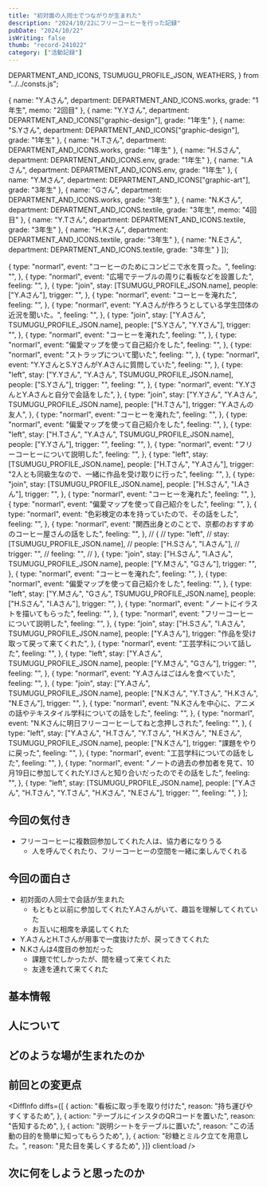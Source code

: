```yaml
---
title: "初対面の人同士でつながりが生まれた"
description: "2024/10/22にフリーコーヒーを行った記録"
pubDate: "2024/10/22"
isWriting: false
thumb: "record-241022"
category: ["活動記録"]
---
```


  DEPARTMENT_AND_ICONS,
  TSUMUGU_PROFILE_JSON,
  WEATHERS,
} from "../../consts.js";

  {
    name: "Y.Aさん",
    department: DEPARTMENT_AND_ICONS.works,
    grade: "1年生",
    memo: "2回目"
  },
  {
    name: "Y.Yさん",
    department: DEPARTMENT_AND_ICONS["graphic-design"],
    grade: "1年生"
  },
  {
    name: "S.Yさん",
    department: DEPARTMENT_AND_ICONS["graphic-design"],
    grade: "1年生"
  },
  {
    name: "H.Tさん",
    department: DEPARTMENT_AND_ICONS.works,
    grade: "1年生"
  },
  {
    name: "H.Sさん",
    department: DEPARTMENT_AND_ICONS.env,
    grade: "1年生"
  },
  {
    name: "I.Aさん",
    department: DEPARTMENT_AND_ICONS.env,
    grade: "1年生"
  },
  {
    name: "Y.Mさん",
    department: DEPARTMENT_AND_ICONS["graphic-art"],
    grade: "3年生"
  },
  {
    name: "Gさん",
    department: DEPARTMENT_AND_ICONS.works,
    grade: "3年生"
  },
  {
    name: "N.Kさん",
    department: DEPARTMENT_AND_ICONS.textile,
    grade: "3年生",
    memo: "4回目"
  },
  {
    name: "Y.Tさん",
    department: DEPARTMENT_AND_ICONS.textile,
    grade: "3年生"
  },
  {
    name: "H.Kさん",
    department: DEPARTMENT_AND_ICONS.textile,
    grade: "3年生"
  },
  {
    name: "N.Eさん",
    department: DEPARTMENT_AND_ICONS.textile,
    grade: "3年生"
  }
]);

  {
    type: "normarl",
    event: "コーヒーのためにコンビニで水を買った。",
    feeling: "",
  },
  {
    type: "normarl",
    event: "広場でテーブルの周りに看板などを設置した",
    feeling: "",
  },
  {
    type: "join",
    stay: [TSUMUGU_PROFILE_JSON.name],
    people: ["Y.Aさん"],
    trigger: "",
  },
  {
    type: "normarl",
    event: "コーヒーを淹れた",
    feeling: "",
  },
  {
    type: "normarl",
    event: "Y.Aさんが作ろうとしている学生団体の近況を聞いた。",
    feeling: "",
  },
  {
    type: "join",
    stay: ["Y.Aさん", TSUMUGU_PROFILE_JSON.name],
    people: ["S.Yさん", "Y.Yさん"],
    trigger: "",
  },
  {
    type: "normarl",
    event: "コーヒーを淹れた",
    feeling: "",
  },
  {
    type: "normarl",
    event: "偏愛マップを使って自己紹介をした",
    feeling: "",
  },
  {
    type: "normarl",
    event: "ストラップについて聞いた",
    feeling: "",
  },
  {
    type: "normarl",
    event: "Y.YさんとS.YさんがY.Aさんに質問していた",
    feeling: "",
  },
  {
    type: "left",
    stay: ["Y.Yさん", "Y.Aさん", TSUMUGU_PROFILE_JSON.name],
    people: ["S.Yさん"],
    trigger: "",
    feeling: "",
  },
  {
    type: "normarl",
    event: "Y.YさんとY.Aさんと自分で会話をした",
  },
  {
    type: "join",
    stay: ["Y.Yさん", "Y.Aさん", TSUMUGU_PROFILE_JSON.name],
    people: ["H.Tさん"],
    trigger: "Y.Aさんの友人",
  },
  {
    type: "normarl",
    event: "コーヒーを淹れた",
    feeling: "",
  },
  {
    type: "normarl",
    event: "偏愛マップを使って自己紹介をした",
    feeling: "",
  },
  {
    type: "left",
    stay: ["H.Tさん", "Y.Aさん", TSUMUGU_PROFILE_JSON.name],
    people: ["Y.Yさん"],
    trigger: "",
    feeling: "",
  },
  {
    type: "normarl",
    event: "フリーコーヒーについて説明した",
    feeling: "",
  },
  {
    type: "left",
    stay: [TSUMUGU_PROFILE_JSON.name],
    people: ["H.Tさん", "Y.Aさん"],
    trigger: "2人とも同級生なので、一緒に作品を受け取りに行った",
    feeling: "",
  },
  {
    type: "join",
    stay: [TSUMUGU_PROFILE_JSON.name],
    people: ["H.Sさん", "I.Aさん"],
    trigger: "",
  },
  {
    type: "normarl",
    event: "コーヒーを淹れた",
    feeling: "",
  },
  {
    type: "normarl",
    event: "偏愛マップを使って自己紹介をした",
    feeling: "",
  },
  {
    type: "normarl",
    event: "色彩検定の本を持っていたので、その話をした",
    feeling: "",
  },
  {
    type: "normarl",
    event: "関西出身とのことで、京都のおすすめのコーヒー屋さんの話をした",
    feeling: "",
  },
  // {
  //   type: "left",
  //   stay: [TSUMUGU_PROFILE_JSON.name],
  //   people: ["H.Sさん", "I.Aさん"],
  //   trigger: "",
  //   feeling: "",
  // },
  {
    type: "join",
    stay: ["H.Sさん", "I.Aさん", TSUMUGU_PROFILE_JSON.name],
    people: ["Y.Mさん", "Gさん"],
    trigger: "",
  },
  {
    type: "normarl",
    event: "コーヒーを淹れた",
    feeling: "",
  },
  {
    type: "normarl",
    event: "偏愛マップを使って自己紹介をした",
    feeling: "",
  },
  {
    type: "left",
    stay: ["Y.Mさん", "Gさん", TSUMUGU_PROFILE_JSON.name],
    people: ["H.Sさん", "I.Aさん"],
    trigger: "",
  },
    {
    type: "normarl",
    event: "ノートにイラストを描いてもらった",
    feeling: "",
  },
  {
    type: "normarl",
    event: "フリーコーヒーについて説明した",
    feeling: "",
  },
  {
    type: "join",
    stay: ["H.Sさん", "I.Aさん", TSUMUGU_PROFILE_JSON.name],
    people: ["Y.Aさん"],
    trigger: "作品を受け取って戻って来てくれた",
  },
  {
    type: "normarl",
    event: "工芸学科について話した",
    feeling: "",
  },
  {
    type: "left",
    stay: ["Y.Aさん", TSUMUGU_PROFILE_JSON.name],
    people: ["Y.Mさん", "Gさん"],
    trigger: "",
    feeling: "",
  },
  {
    type: "normarl",
    event: "Y.Aさんはごはんを食べていた",
    feeling: "",
  },
  {
    type: "join",
    stay: ["Y.Aさん", TSUMUGU_PROFILE_JSON.name],
    people: ["N.Kさん", "Y.Tさん", "H.Kさん", "N.Eさん"],
    trigger: "",
  },
  {
    type: "normarl",
    event: "N.Kさんを中心に、アニメの話やテキスタイル学科についての話をした",
    feeling: "",
  },
  {
    type: "normarl",
    event: "N.Kさんに明日フリーコーヒーしてねと念押しされた",
    feeling: "",
  },
  {
    type: "left",
    stay: ["Y.Aさん", "H.Tさん", "Y.Tさん", "H.Kさん", "N.Eさん", TSUMUGU_PROFILE_JSON.name],
    people: ["N.Kさん"],
    trigger: "課題をやりに戻った",
    feeling: "",
  },
  {
    type: "normarl",
    event: "工芸学科についての話をした",
    feeling: "",
  },
  {
    type: "normarl",
    event: "ノートの過去の参加者を見て、10月19日に参加してくれたY.Iさんと知り合いだったのでその話をした",
    feeling: "",
  },
  {
    type: "left",
    stay: [TSUMUGU_PROFILE_JSON.name],
    people: ["Y.Aさん", "H.Tさん", "Y.Tさん", "H.Kさん", "N.Eさん"],
    trigger: "",
    feeling: "",
  }
];

## 今回の気付き

- フリーコーヒーに複数回参加してくれた人は、協力者になりうる
  - 人を呼んでくれたり、フリーコーヒーの空間を一緒に楽しんでくれる

## 今回の面白さ

- 初対面の人同士で会話が生まれた
  - もともと以前に参加してくれたY.Aさんがいて、趣旨を理解してくれていた
  - お互いに相席を承諾してくれた
- Y.AさんとH.Tさんが用事で一度抜けたが、戻ってきてくれた
- N.Kさんは4度目の参加だった
  - 課題で忙しかったが、間を縫って来てくれた
  - 友達を連れて来てくれた

## 基本情報

<PostBasicInfo
  date="2024-10-22"
  otherEventDates={eventDates}
  weather="晴れのち曇り"
  temp="24"
  place="東学広場 デザイン棟側"
/>

## 人について

<TsumuguInfo
  condition="とても元気"
  comment="複数回来てくれる人がいてやる気"
  photo=""
  client:load
/>

<VisitorsInfo visitors={peopleWithColor} />

## どのような場が生まれたのか

<EventsInfo overview="" people={peopleWithColor} events={events} />

## 前回との変更点

<DiffInfo
  diffs={[
    {
      action: "看板に取っ手を取り付けた",
      reason: "持ち運びやすくするため",
    },
    {
      action: "テーブルにインスタのQRコードを置いた",
      reason: "告知するため",
    },
    {
      action: "説明シートをテーブルに置いた",
      reason: "この活動の目的を簡単に知ってもらうため",
    },
    {
      action: "砂糖とミルク立てを用意した。",
      reason: "見た目を美しくするため",
    }]}
  client:load
/>

## 次に何をしようと思ったのか

